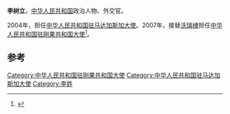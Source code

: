 '''李树立'''，[[中华人民共和国|中华人民共和国]]政治人物、外交官。

2004年，担任[[中国驻马达加斯加大使列表|中华人民共和国驻马达加斯加大使]]。2007年，接替[[沃瑞棣|沃瑞棣]]担任[[中国驻刚果共和国大使列表|中华人民共和国驻刚果共和国大使]]<ref>{{cite web|author=中华人民共和国外交部|title=中国驻刚果共和国历任大使|url=http://www.mfa.gov.cn/chn/pds/ziliao/wjrw/2167/2170/t9186.htm|publisher=中华人民共和国外交部|accessdate=2012-03-03}}</ref>。

== 参考 ==
{{reflist}}
{{start box}}
{{s-dip}}
{{succession box|[[许镜湖|许镜湖]]|[[沃瑞棣|沃瑞棣]]|[[中国驻马达加斯加大使列表|中华人民共和国驻马达加斯加大使]]|2004年6月-2007年10月}}
{{succession box|[[沃瑞棣|沃瑞棣]]|[[關鍵_(外交官)|關鍵]]|[[中国驻刚果共和国大使列表|中华人民共和国驻刚果共和国大使]]|2007年11月-2012年4月}}
{{end box}}
{{中国政治人物小作品}}
[[Category:中华人民共和国驻刚果共和国大使|Category:中华人民共和国驻刚果共和国大使]]
[[Category:中华人民共和国驻马达加斯加大使|Category:中华人民共和国驻马达加斯加大使]]
[[Category:李姓|Category:李姓]]